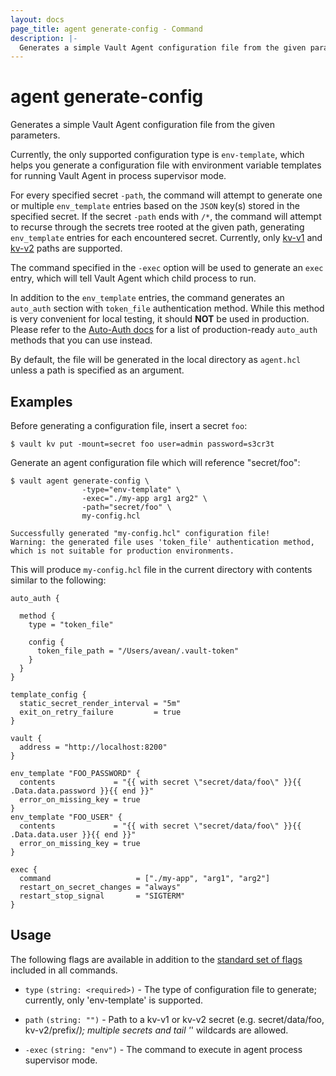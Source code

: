 ```yaml
---
layout: docs
page_title: agent generate-config - Command
description: |-
  Generates a simple Vault Agent configuration file from the given parameters.
---
```


# agent generate-config

Generates a simple Vault Agent configuration file from the given parameters.

Currently, the only supported configuration type is `env-template`, which
helps you generate a configuration file with environment variable templates
for running Vault Agent in process supervisor mode.

For every specified secret `-path`, the command will attempt to generate one or
multiple `env_template` entries based on the `JSON` key(s) stored in the
specified secret. If the secret `-path` ends with `/*`, the command will
attempt to recurse through the secrets tree rooted at the given path,
generating `env_template` entries for each encountered secret. Currently,
only [kv-v1](/vault/docs/secrets/kv/kv-v1) and
[kv-v2](/vault/docs/secrets/kv/kv-v2) paths are supported.

The command specified in the `-exec` option will be used to generate an
`exec` entry, which will tell Vault Agent which child process to run.

In addition to the `env_template` entries, the command generates an `auto_auth`
section with `token_file` authentication method. While this method is very
convenient for local testing, it should **NOT** be used in production. Please
refer to the [Auto-Auth docs](/vault/docs/agent-and-proxy/autoauth) for
a list of production-ready `auto_auth` methods that you can use instead.

By default, the file will be generated in the local directory as `agent.hcl`
unless a path is specified as an argument.

## Examples

Before generating a configuration file, insert a secret `foo`:

```shell-session
$ vault kv put -mount=secret foo user=admin password=s3cr3t
```

Generate an agent configuration file which will reference "secret/foo":

```shell-session
$ vault agent generate-config \
                -type="env-template" \
                -exec="./my-app arg1 arg2" \
                -path="secret/foo" \
                my-config.hcl

Successfully generated "my-config.hcl" configuration file!
Warning: the generated file uses 'token_file' authentication method, which is not suitable for production environments.
```

This will produce `my-config.hcl` file in the current directory with contents
similar to the following:

```hcl
auto_auth {

  method {
    type = "token_file"

    config {
      token_file_path = "/Users/avean/.vault-token"
    }
  }
}

template_config {
  static_secret_render_interval = "5m"
  exit_on_retry_failure         = true
}

vault {
  address = "http://localhost:8200"
}

env_template "FOO_PASSWORD" {
  contents             = "{{ with secret \"secret/data/foo\" }}{{ .Data.data.password }}{{ end }}"
  error_on_missing_key = true
}
env_template "FOO_USER" {
  contents             = "{{ with secret \"secret/data/foo\" }}{{ .Data.data.user }}{{ end }}"
  error_on_missing_key = true
}

exec {
  command                   = ["./my-app", "arg1", "arg2"]
  restart_on_secret_changes = "always"
  restart_stop_signal       = "SIGTERM"
}
```

## Usage

The following flags are available in addition to the [standard set of
flags](/vault/docs/commands) included in all commands.

- `type` `(string: <required>)` - The type of configuration file to generate;
  currently, only 'env-template' is supported.

- `path` `(string: "")` - Path to a kv-v1 or kv-v2 secret
  (e.g. secret/data/foo, kv-v2/prefix/*); multiple secrets and tail '*'
  wildcards are allowed.

- `-exec` `(string: "env")` - The command to execute in agent process
  supervisor mode.
